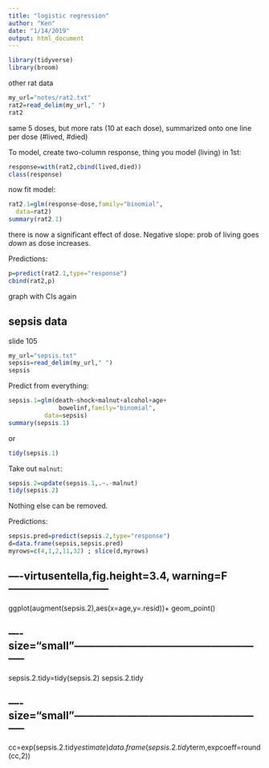 ```yaml
---
title: "logistic regression"
author: "Ken"
date: "1/14/2019"
output: html_document
---
```


```r
library(tidyverse)
library(broom)
```

other rat data

```r
my_url="notes/rat2.txt"
rat2=read_delim(my_url," ")
rat2
```

same 5 doses, but more rats (10 at each dose), summarized onto one line per dose (#lived, #died)

To model, create two-column response, thing you model (living) in 1st:

```r
response=with(rat2,cbind(lived,died))
class(response)
```

now fit model:

```r
rat2.1=glm(response~dose,family="binomial",
  data=rat2)
summary(rat2.1)
```

there is now a significant effect of dose. Negative slope: prob of living goes *down* as dose increases.

Predictions:

```r
p=predict(rat2.1,type="response")
cbind(rat2,p)
```

graph with CIs again

## sepsis data

slide 105

```r
my_url="sepsis.txt"
sepsis=read_delim(my_url," ")
sepsis
```

Predict from everything:

```r
sepsis.1=glm(death~shock+malnut+alcohol+age+
              bowelinf,family="binomial",
	      data=sepsis)
summary(sepsis.1)
```

or

```r
tidy(sepsis.1)
```


Take out `malnut`:

```r
sepsis.2=update(sepsis.1,.~.-malnut)
tidy(sepsis.2)
```

Nothing else can be removed.

Predictions:

```r
sepsis.pred=predict(sepsis.2,type="response")
d=data.frame(sepsis,sepsis.pred)
myrows=c(4,1,2,11,32) ; slice(d,myrows)
```




## ----virtusentella,fig.height=3.4, warning=F-----------------------------
ggplot(augment(sepsis.2),aes(x=age,y=.resid))+
  geom_point()

## ----size="small"--------------------------------------------------------
sepsis.2.tidy=tidy(sepsis.2)
sepsis.2.tidy

## ----size="small"--------------------------------------------------------
cc=exp(sepsis.2.tidy$estimate)
data.frame(sepsis.2.tidy$term,expcoeff=round(cc,2))
